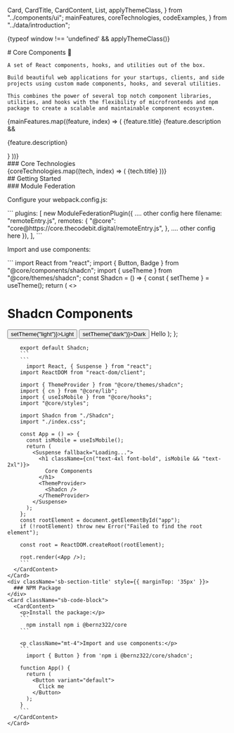   Card,
  CardTitle,
  CardContent,
  List,
  applyThemeClass,
} from "../components/ui";
  mainFeatures,
  coreTechnologies,
  codeExamples,
} from "../data/introduction";

<Meta title="Introduction" />

{typeof window !== 'undefined' && applyThemeClass()}

<div className="sb-container">
  <div className='sb-section-title'>
    # Core Components 🎉

    A set of React components, hooks, and utilities out of the box.

    Build beautiful web applications for your startups, clients, and side projects using custom made components, hooks, and several utilities.

    This combines the power of several top notch component libraries, utilities, and hooks with the flexibility of microfrontends and npm package to create a scalable and maintainable component ecosystem.

  </div>

  <div className="sb-section">
    <div className="sb-features-grid">
      {mainFeatures.map((feature, index) => (
        <Card key={index}>
          <CardTitle>{feature.title}</CardTitle>
          <CardContent>
            {feature.description && <p>{feature.description}</p>}
            <List 
              items={feature.items}
              bulletType={feature.bulletType}
              className="mt-2"
            />
          </CardContent>
        </Card>
      ))}
    </div>
  </div>
</div>

<div className="sb-container">
  <div className="sb-section-title">### Core Technologies</div>
  <div className="sb-section">
    <div className="sb-features-grid">
      {coreTechnologies.map((tech, index) => (
        <Card key={index}>
          <CardTitle>{tech.title}</CardTitle>
          <CardContent>
            <List items={tech.items} bulletType={tech.bulletType} />
          </CardContent>
        </Card>
      ))}
    </div>
  </div>
</div>

<div className="sb-container">
  <div className='sb-section-title'>
    ## Getting Started
  </div>
  <div className="sb-section">
    <div className='sb-section-title'>
      ### Module Federation
    </div>
    <Card className="sb-code-block">
      <CardContent>
        <p>Configure your webpack.config.js:</p>
        ```
          plugins: [
          new ModuleFederationPlugin({
            .... other config here
            filename: "remoteEntry.js",
            remotes: {
              "@core":
                "core@https://core.thecodebit.digital/remoteEntry.js",
            },
            .... other config here
          }),
        ],
        ```
        <p className="mt-4">Import and use components:</p>
        ```
          import React from "react";
        import { Button, Badge } from "@core/components/shadcn";
        import { useTheme } from "@core/themes/shadcn";
        const Shadcn = () => {
          const { setTheme } = useTheme();
          return (
            <>
              <h1 className="text-4xl font-bold">Shadcn Components</h1>
              <Button onClick={() => setTheme("light")}>Light</Button>
              <Button onClick={() => setTheme("dark")}>Dark</Button>
              <Badge>Hello</Badge>
            </>
          );
        };

        export default Shadcn;
        ```
        ```
          import React, { Suspense } from "react";
        import ReactDOM from "react-dom/client";

        import { ThemeProvider } from "@core/themes/shadcn";
        import { cn } from "@core/lib";
        import { useIsMobile } from "@core/hooks";
        import "@core/styles";

        import Shadcn from "./Shadcn";
        import "./index.css";

        const App = () => {
          const isMobile = useIsMobile();
          return (
            <Suspense fallback="Loading...">
              <h1 className={cn("text-4xl font-bold", isMobile && "text-2xl")}>
                Core Components
              </h1>
              <ThemeProvider>
                <Shadcn />
              </ThemeProvider>
            </Suspense>
          );
        };
        const rootElement = document.getElementById("app");
        if (!rootElement) throw new Error("Failed to find the root element");

        const root = ReactDOM.createRoot(rootElement);

        root.render(<App />);
        ```
      </CardContent>
    </Card>
    <div className='sb-section-title' style={{ marginTop: '35px' }}>
      ### NPM Package
    </div>
    <Card className="sb-code-block">
      <CardContent>
        <p>Install the package:</p>
        ```
          npm install npm i @bernz322/core
        ```

        <p className="mt-4">Import and use components:</p>
        ```
          import { Button } from 'npm i @bernz322/core/shadcn';

        function App() {
          return (
            <Button variant="default">
              Click me
            </Button>
          );
        }
        ```
      </CardContent>
    </Card>

  </div>
</div>

<style>
  {`
  /* Theme transition styles */
  .theme-transition,
  .theme-transition *,
  .theme-transition *:before,
  .theme-transition *:after {
    transition: all 0.3s ease-in-out !important;
    transition-delay: 0 !important;
  }

  .sb-container {
    margin-bottom: 48px;
  }

  .sb-section {
    width: 100%;
  }

  .sb-section-title {
    margin-bottom: 32px;
  }

  .sb-section-title h1 {
    margin-bottom: 12px;
  }

  .sb-features-grid {
    display: grid;
    grid-template-columns: repeat(2, 1fr);
    grid-gap: 32px 20px;
  }

  .sb-code-block {
    background: var(--code-bg, #F8F8F8);
    border: 1px solid var(--border-color, #E6E6E6);
    border-radius: 8px;
    padding: 20px;
  }

  [data-theme="dark"] .sb-code-block {
    --code-bg: #07203C;
    --border-color: #1B3A5A;
    color: #FFFFFF;
  }

  @media screen and (max-width: 768px) {
    .sb-features-grid {
      grid-template-columns: 1fr;
    }
  }
`}
</style>
